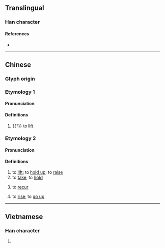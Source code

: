 {{character info/new}}
==Translingual==

===Han character===
{{Han char|rn=64|rad=手|as=17|sn=20|four=|canj=QHCQ|ids=⿰扌舉}}

====References====
* {{Han ref|kx=0463.211|dkj=12981|dj=0812.110|hdz=31983.040|uh=6511|ud=25873}}

----
==Chinese==

===Glyph origin===
{{Han etym}}

===Etymology 1===
{{zh-forms|s=𫽥}}

====Pronunciation====
{{zh-pron
|m=qiān
|c=hin1
|mc=y
|oc=y
|cat=v
}}

====Definitions====
{{zh-hanzi}}

# {{†}} to [[lift]]

===Etymology 2===
{{zh-forms|s=𫽥|alt=揭,舉,擧}}

====Pronunciation====
{{zh-pron
|mn=xm,zz,tw:gia̍h/xm:kia̍h/qz:ka̍h/xm:kiâ/xm:giâ/qz:kâ
|cat=v
}}

====Definitions====
{{zh-hanzi}} {{tlb|zh|Hokkien}}

# to [[lift]]; to [[hold up]]; to [[raise]]
# to [[take]]; to [[hold]]
# {{lb|zh|of a disease}} to [[recur]]
# {{lb|zh|of internal heat|prices|etc.}} to [[rise]]; to [[go up]]

----

==Vietnamese==

===Han character===
{{vi-readings|rs=手17|hanviet=gỡ}}

# {{defn|lang=vi|sort=手17}}